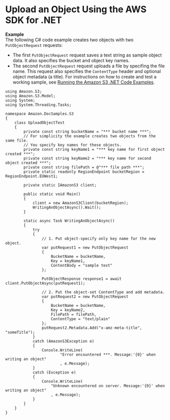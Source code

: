 # Upload an Object Using the AWS SDK for \.NET<a name="UploadObjSingleOpNET"></a>

**Example**  
The following C\# code example creates two objects with two `PutObjectRequest` requests:  
+ The first `PutObjectRequest` request saves a text string as sample object data\. It also specifies the bucket and object key names\. 
+ The second `PutObjectRequest` request uploads a file by specifing the file name\. This request also specifies the `ContentType` header and optional object metadata \(a title\)\. 
For instructions on how to create and test a working sample, see [Running the Amazon S3 \.NET Code Examples](UsingTheMPDotNetAPI.md#TestingDotNetApiSamples)\.  

```
using Amazon.S3;
using Amazon.S3.Model;
using System;
using System.Threading.Tasks;

namespace Amazon.DocSamples.S3
{
    class UploadObjectTest
    {
        private const string bucketName = "*** bucket name ***";
        // For simplicity the example creates two objects from the same file.
        // You specify key names for these objects.
        private const string keyName1 = "*** key name for first object created ***";
        private const string keyName2 = "*** key name for second object created ***";
        private const string filePath = @"*** file path ***";
        private static readonly RegionEndpoint bucketRegion = RegionEndpoint.EUWest1; 

        private static IAmazonS3 client;

        public static void Main()
        {
            client = new AmazonS3Client(bucketRegion);
            WritingAnObjectAsync().Wait();
        }

        static async Task WritingAnObjectAsync()
        {
            try
            {
                // 1. Put object-specify only key name for the new object.
                var putRequest1 = new PutObjectRequest
                {
                    BucketName = bucketName,
                    Key = keyName1,
                    ContentBody = "sample text"
                };

                PutObjectResponse response1 = await client.PutObjectAsync(putRequest1);

                // 2. Put the object-set ContentType and add metadata.
                var putRequest2 = new PutObjectRequest
                {
                    BucketName = bucketName,
                    Key = keyName2,
                    FilePath = filePath,
                    ContentType = "text/plain"
                };
                putRequest2.Metadata.Add("x-amz-meta-title", "someTitle");
            }
            catch (AmazonS3Exception e)
            {
                Console.WriteLine(
                        "Error encountered ***. Message:'{0}' when writing an object"
                        , e.Message);
            }
            catch (Exception e)
            {
                Console.WriteLine(
                    "Unknown encountered on server. Message:'{0}' when writing an object"
                    , e.Message);
            }
        }
    }
}
```